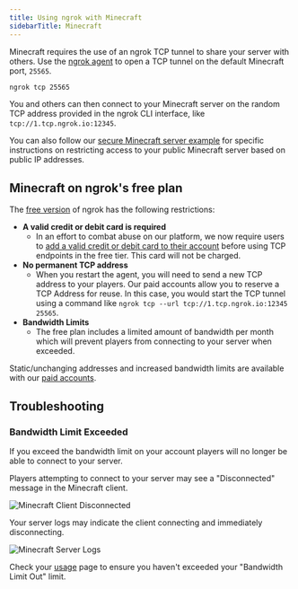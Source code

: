 ```yaml
---
title: Using ngrok with Minecraft
sidebarTitle: Minecraft
---
```

Minecraft requires the use of an ngrok TCP tunnel to share your server with others. Use the [ngrok agent](/agent/) to open a TCP tunnel on the default Minecraft port, `25565`.

```bash
ngrok tcp 25565
```

You and others can then connect to your Minecraft server on the random TCP address provided in the ngrok CLI interface, like `tcp://1.tcp.ngrok.io:12345`.

You can also follow our [secure Minecraft server example](/universal-gateway/examples/minecraft/) for specific instructions on restricting access to your public Minecraft server based on public IP addresses.

## Minecraft on ngrok's free plan

The [free version](/pricing-limits/free-plan-limits/) of ngrok has the following restrictions:

- **A valid credit or debit card is required**
  - In an effort to combat abuse on our platform, we now require users to [add a valid credit or debit card to their account](https://dashboard.ngrok.com/settings#id-verification) before using TCP endpoints in the free tier. This card will not be charged.
- **No permanent TCP address**
  - When you restart the agent, you will need to send a new TCP address to your players. Our paid accounts allow you to reserve a TCP Address for reuse. In this case, you would start the TCP tunnel using a command like `ngrok tcp --url tcp://1.tcp.ngrok.io:12345 25565`.
- **Bandwidth Limits**
  - The free plan includes a limited amount of bandwidth per month which will prevent players from connecting to your server when exceeded.

Static/unchanging addresses and increased bandwidth limits are available with our [paid accounts](https://ngrok.com/pricing).

## Troubleshooting

### Bandwidth Limit Exceeded

If you exceed the bandwidth limit on your account players will no longer be able to connect to your server.

Players attempting to connect to your server may see a "Disconnected" message in the Minecraft client.

![Minecraft Client Disconnected](/img/howto/minecraft/client_disconnected.png)

Your server logs may indicate the client connecting and immediately disconnecting.

![Minecraft Server Logs](/img/howto/minecraft/server_disconnected.png)

Check your [usage](https://dashboard.ngrok.com/usage) page to ensure you haven't exceeded your "Bandwidth Limit Out" limit.
